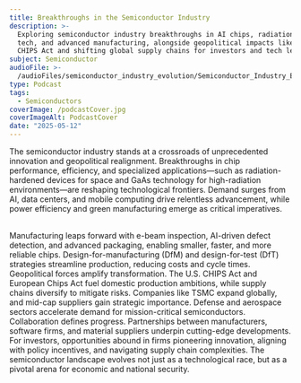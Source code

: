 ```yaml
---
title: Breakthroughs in the Semiconductor Industry
description: >-
  Exploring semiconductor industry breakthroughs in AI chips, radiation-hardened
  tech, and advanced manufacturing, alongside geopolitical impacts like the
  CHIPS Act and shifting global supply chains for investors and tech leaders.
subject: Semiconductor
audioFile: >-
  /audioFiles/semiconductor_industry_evolution/Semiconductor_Industry_Evolution_and_Investment_Landscape.mp3
type: Podcast
tags:
  - Semiconductors
coverImage: /podcastCover.jpg
coverImageAlt: PodcastCover
date: "2025-05-12"
---
```


The semiconductor industry stands at a crossroads of unprecedented innovation and geopolitical realignment. Breakthroughs in chip performance, efficiency, and specialized applications—such as radiation-hardened devices for space and GaAs technology for high-radiation environments—are reshaping technological frontiers. Demand surges from AI, data centers, and mobile computing drive relentless advancement, while power efficiency and green manufacturing emerge as critical imperatives.

<br />
Manufacturing leaps forward with e-beam inspection, AI-driven defect detection,
and advanced packaging, enabling smaller, faster, and more reliable chips.
Design-for-manufacturing (DfM) and design-for-test (DfT) strategies streamline
production, reducing costs and cycle times.
<br />
Geopolitical forces amplify transformation. The U.S. CHIPS Act and European
Chips Act fuel domestic production ambitions, while supply chains diversify to
mitigate risks. Companies like TSMC expand globally, and mid-cap suppliers gain
strategic importance. Defense and aerospace sectors accelerate demand for
mission-critical semiconductors.
<br />
Collaboration defines progress. Partnerships between manufacturers, software
firms, and material suppliers underpin cutting-edge developments. For investors,
opportunities abound in firms pioneering innovation, aligning with policy
incentives, and navigating supply chain complexities. The semiconductor
landscape evolves not just as a technological race, but as a pivotal arena for
economic and national security.
